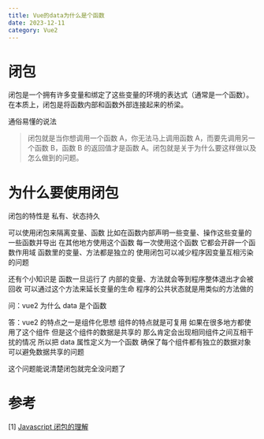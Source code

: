 ```yaml
---
title: Vue的data为什么是个函数
date: 2023-12-11
category: Vue2
---
```


# 闭包

闭包是一个拥有许多变量和绑定了这些变量的环境的表达式（通常是一个函数）。在本质上，闭包是将函数内部和函数外部连接起来的桥梁。

通俗易懂的说法

> 闭包就是当你想调用一个函数 A，你无法马上调用函数 A，而要先调用另一个函数 B，函数 B 的返回值才是函数 A。闭包就是关于为什么要这样做以及怎么做到的问题。

# 为什么要使用闭包

闭包的特性是 私有、状态持久

可以使用闭包来隔离变量、函数 比如在函数内部声明一些变量、操作这些变量的一些函数并导出 在其他地方使用这个函数 每一次使用这个函数 它都会开辟一个函数作用域 函数里的变量、方法都是独立的 使用闭包可以减少程序因变量互相污染的问题

还有个小知识是 函数一旦运行了 内部的变量、方法就会等到程序整体退出才会被回收 可以通过这个方法来延长变量的生命 程序的公共状态就是用类似的方法做的

问：vue2 为什么 data 是个函数

答：vue2 的特点之一是组件化思想 组件的特点就是可复用 如果在很多地方都使用了这个组件 但是这个组件的数据是共享的 那么肯定会出现相同组件之间互相干扰的情况
所以把 data 属性定义为一个函数 确保了每个组件都有独立的数据对象 可以避免数据共享的问题

这个问题能说清楚闭包就完全没问题了

# 参考

[1] <a href="https://blog.csdn.net/u010990854/article/details/124567064" target="_blank">Javascript 闭包的理解</a>
